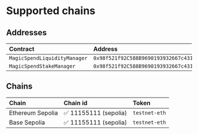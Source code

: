 # Supported chains

## Addresses

| Contract   | Address |
| :------ | :------ |
| `MagicSpendLiquidityManager`      |  `0x98f521f92C588B9690193932667c43153502f206` |
| `MagicSpendStakeManager`      |  `0x98f521f92C588B9690193932667c43153502f206` |

## Chains

| Chain   | Chain id | Token |
| :------ | :------ | :------ |
| Ethereum Sepolia     | ✅ 11155111 (sepolia)	|  `testnet-eth` |
| Base Sepolia     | ✅ 11155111 (sepolia)	|  `testnet-eth` |